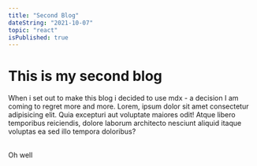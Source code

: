 ```yaml
---
title: "Second Blog"
dateString: "2021-10-07"
topic: "react"
isPublished: true
---
```


# This is my second blog

When i set out to make this blog i decided to use mdx - a decision I am coming to regret more and more. Lorem, ipsum dolor sit amet consectetur adipisicing elit. Quia excepturi aut voluptate maiores odit! Atque libero temporibus reiciendis, dolore laborum architecto nesciunt aliquid itaque voluptas ea sed illo tempora doloribus?

<br />
Oh well
